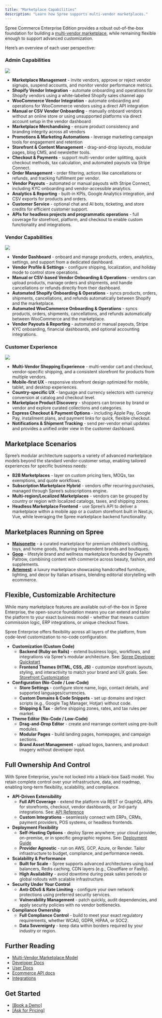 ```yaml
---
title: "Marketplace Capabilities"
description: "Learn how Spree supports multi-vendor marketplaces."
---
```


Spree Commerce Enterprise Edition provides a robust out-of-the-box foundation for building a [<u>multi-vendor marketplace</u>](https://spreecommerce.org/marketplace-ecommerce/), while remaining flexible enough to support advanced customization. 

Here’s an overview of each user perspective:

### Admin Capabilities

![](/docs/images/use-cases/multi-vendor/admin.png)

- **Marketplace Management** - invite vendors, approve or reject vendor signups, suspend accounts, and monitor vendor performance metrics.
- **Shopify Vendor Integration** - automate onboarding and operations for Shopify vendors using a white-labelled Shopify sales channel app
- **WooCommerce Vendor Integration** - automate onboarding and operations for WooCommerce vendors using a direct API integration
- **Manual or CSV Vendor Onboarding** - manually onboard vendors without an online store or using unsupported platforms via direct account setup in the vendor dashboard
- **Marketplace Merchandising** - ensure product consistency and branding integrity across all vendors
- **Promotions & Marketing Automations** - leverage marketing campaign tools for engagement and retention
- **Storefront & Content Management** - drag-and-drop layouts, modular pages, blog CMS, and newsletter tools.
- **Checkout & Payments** - support multi-vendor order splitting, quick checkout methods, tax calculation, and automated payouts via Stripe Connect.
- **Order Management** - order filtering, actions like cancellations or refunds, and tracking fulfillment per vendor.
- **Vendor Payouts** - automated or manual payouts with Stripe Connect, including KYC onboarding and vendor-accessible analytics.
- **Analytics & Reporting** - built-in KPIs, Google Analytics integration, and CSV exports for products and orders.
- **Customer Service** - optional chat and AI bots, ticketing, and store credits for efficient customer support.
- **APIs for headless projects and programmatic operations** - full coverage for storefront, platform, and checkout to enable custom functionality and integrations.

### Vendor Capabilities

![](/docs/images/use-cases/multi-vendor/vendor.png)

- **Vendor Dashboard** - onboard and manage products, orders, analytics, settings, and support from a dedicated dashboard.
- **Vendor Profile & Settings** - configure shipping, localization, and holiday mode to control store operations.
- **Manual or CSV-based Vendor Onboarding & Operations** - vendors can upload products, manage orders and shipments, and handle cancellations or refunds directly from their dashboard.
- **Automated Shopify Onboarding & Operations** - syncs products, orders, shipments, cancellations, and refunds automatically between Shopify and the marketplace.
- **Automated WooCommerce Onboarding & Operations** - syncs products, orders, shipments, cancellations, and refunds automatically between WooCommerce and the marketplace.
- **Vendor Payouts & Reporting** - automated or manual payouts, Stripe KYC onboarding, financial dashboards, and optional accounting integrations.

### Customer Experience

![](/docs/images/use-cases/multi-vendor/customer.png)

- **Multi-Vendor Shopping Experience** - multi-vendor cart and checkout, vendor-specific shipping, and a consistent storefront for products from multiple vendors.
- **Mobile-first UX** - responsive storefront design optimized for mobile, tablet, and desktop experiences.
- **Country-specific UX** - language and currency selectors with currency conversion at catalog and checkout level.
- **Marketplace Product Discovery** - shoppers can browse by brand or vendor and explore curated collections and categories.
- **Express Checkout & Payment Options** - including Apple Pay, Google Pay, installment plans, and payment links for quick, flexible checkout.
- **Notifications & Shipment Tracking** - send per-vendor email updates and provides a unified order view in the customer dashboard.

## Marketplace Scenarios

Spree’s modular architecture supports a variety of advanced marketplace models beyond the standard vendor-customer setup, enabling tailored experiences for specific business needs:

- **B2B Marketplaces** - layer on custom pricing tiers, MOQs, tax exemptions, and quote workflows.
- **Subscription Marketplace Hybrid** - vendors offer recurring purchases, managed through Spree’s subscriptions engine.
- **Multi-region/Localized Marketplaces** - vendors can be grouped by country or region with localized catalogs, taxes, and shipping zones.
- **Headless Marketplace Frontend** - use Spree’s API to deliver a marketplace within a mobile app or a custom storefront built in Next.js, Vue, while leveraging the Spree marketplace backend functionality.

## Marketplaces Running on Spree

- [**<u>Maisonette</u>**](https://www.maisonette.com/) - a curated marketplace for premium children’s clothing, toys, and home goods, featuring independent brands and boutiques.
- [**<u>Goop</u>**](https://goop.com/) - lifestyle brand and wellness marketplace founded by Gwyneth Paltrow, combining content with commerce across beauty, fashion, and supplements.
- [**<u>Artemest</u>**](https://artemest.com/): a luxury marketplace showcasing handcrafted furniture, lighting, and decor by Italian artisans, blending editorial storytelling with ecommerce.

## Flexible, Customizable Architecture

While many marketplace features are available out-of-the-box in Spree Enterprise, the open-source foundation means you can extend and tailor the platform to your exact business model - whether that means custom commission logic, ERP integrations, or unique checkout flows.

Spree Enterprise offers flexibility across all layers of the platform, from code-level customization to no-code configuration.

- **Customization (Custom Code)**
  - **Backend (Ruby on Rails)** - extend business logic, workflows, and integrations via Spree's modular architecture. See: [<u>Spree Developer Quickstart</u>](https://spreecommerce.org/docs/developer/getting-started/quickstart)
  - **Frontend Themes (HTML, CSS, JS)** - customize storefront layouts, styling, and interactivity to match your brand and UX goals. See: [<u>Storefront Customization</u>](https://spreecommerce.org/docs/developer/storefront/storefront)
- **Configuration (No-Code / Low-Code)**
  - **Store Settings** - configure store name, logo, contact details, and supported languages/currencies.
  - **Custom Domains & Code Snippets** - set up domains and inject scripts (e.g., Google Tag Manager, Hotjar) without code.
  - **Shipping & Tax** - define shipping zones, rates, and tax rules per market.
- **Theme Editor (No-Code / Low-Code)**
  - **Drag-and-Drop Editor** - create and rearrange content using pre-built modules.
  - **Modular Pages** - build landing pages, homepages, and campaign sections.
  - **Brand Asset Management** - upload logos, banners, and product imagery without developer input.

## Full Ownership And Control

With Spree Enterprise, you’re not locked into a black-box SaaS model. You retain complete control over your infrastructure, data, and roadmap, enabling long-term flexibility, scalability, and compliance.

- **API-Driven Extensibility**
  - **Full API Coverage** - extend the platform via REST or GraphQL APIs for storefronts, checkout, vendor dashboards, or 3rd-party integrations. See: [<u>API Reference</u>](https://spreecommerce.org/docs/api-reference/introduction)
  - **Custom Integrations** - seamlessly connect with ERPs, CRMs, payment providers, POS systems, or headless frontends.
- **Deployment Flexibility**
  - **Self-Hosting Options** - deploy Spree anywhere; your cloud provider, on-premise, or in specific geographic regions. See: [<u>Deployment Guide</u>](https://spreecommerce.org/docs/developer/deployment/render)
  - **Provider Agnostic** - run on AWS, GCP, Azure, or Render. Tailor infrastructure to budget, compliance, and performance needs.
- **Scalability & Performance**
  - **Built for Scale** - Spree supports advanced architectures using load balancers, Redis caching, CDN layers (e.g., Cloudflare or Fastly).
  - **High Availability** - avoid downtime during peak sales periods or global rollouts with scalable infrastructure.
- **Security Under Your Control**
  - **Anti-DDoS & Rate Limiting** - configure your own network protections using preferred security services.
  - **Vulnerability Management** - patch quickly, audit dependencies, and apply security policies with no vendor bottlenecks.
- **Compliance Ownership**
  - **Full Compliance Control** - build to meet your exact regulatory requirements, whether WCAG, GDPR, HIPAA, or SOC2.
  - **Data Sovereignty** - keep data within borders required by your industry or region.

## Further Reading

- [Multi-Vendor Marketplace Model](https://spreecommerce.org/docs/use-case/marketplace/model)
- [<u>Developer Docs</u>](https://spreecommerce.org/docs/developer/getting-started/quickstart)
- [<u>User Docs</u>](https://spreecommerce.org/docs/user/what-is-spree-commerce)
- [<u>Ecommerce API docs</u>](https://spreecommerce.org/docs/api-reference/introduction)
- [<u>Integrations</u>](https://spreecommerce.org/docs/integrations/integrations)

## Get Started

- [[Book a Demo]](https://getvendo.com/book-a-demo/)
- [[Ask for Pricing]](https://spreecommerce.org/get-started/)